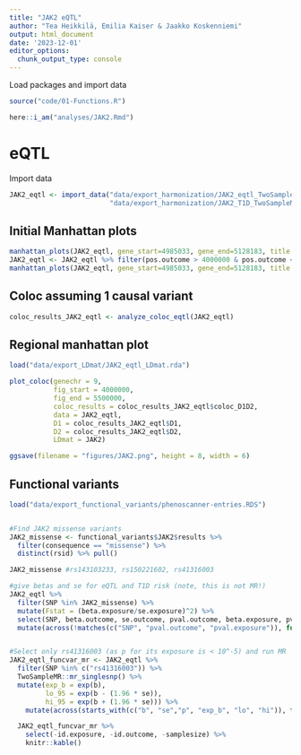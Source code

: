 ```yaml
---
title: "JAK2 eQTL"
author: "Tea Heikkilä, Emilia Kaiser & Jaakko Koskenniemi"
output: html_document
date: '2023-12-01'
editor_options:
  chunk_output_type: console
---
```


  Load packages and import data
```r

source("code/01-Functions.R")

here::i_am("analyses/JAK2.Rmd")

```

# eQTL

Import data 
```r
JAK2_eqtl <- import_data("data/export_harmonization/JAK2_eqtl_TwoSampleMR.csv", 
                         "data/export_harmonization/JAK2_T1D_TwoSampleMR.csv", has_beta = TRUE)
```

## Initial Manhattan plots
```r
manhattan_plots(JAK2_eqtl, gene_start=4985033, gene_end=5128183, title = "JAK2")
JAK2_eqtl <- JAK2_eqtl %>% filter(pos.outcome > 4000000 & pos.outcome < 5500000) 
manhattan_plots(JAK2_eqtl, gene_start=4985033, gene_end=5128183, title = "JAK2")
```

## Coloc assuming 1 causal variant
```r
coloc_results_JAK2_eqtl <- analyze_coloc_eqtl(JAK2_eqtl)

```

## Regional manhattan plot

```r

load("data/export_LDmat/JAK2_eqtl_LDmat.rda")

plot_coloc(genechr = 9,
           fig_start = 4000000,
           fig_end = 5500000,
           coloc_results = coloc_results_JAK2_eqtl$coloc_D1D2,
           data = JAK2_eqtl,
           D1 = coloc_results_JAK2_eqtl$D1,
           D2 = coloc_results_JAK2_eqtl$D2,
           LDmat = JAK2)

ggsave(filename = "figures/JAK2.png", height = 8, width = 6)
```



## Functional variants


```r
load("data/export_functional_variants/phenoscanner-entries.RDS")


#Find JAK2 missense variants
JAK2_missense <- functional_variants$JAK2$results %>% 
  filter(consequence == "missense") %>%  
  distinct(rsid) %>% pull()

JAK2_missense #rs143103233, rs150221602, rs41316003

#give betas and se for eQTL and T1D risk (note, this is not MR!)
JAK2_eqtl %>%
  filter(SNP %in% JAK2_missense) %>%
  mutate(Fstat = (beta.exposure/se.exposure)^2) %>% 
  select(SNP, beta.outcome, se.outcome, pval.outcome, beta.exposure, pval.exposure, Fstat) %>%
  mutate(across(!matches(c("SNP", "pval.outcome", "pval.exposure")), function(x) signif(x, digits = 2)))


#Select only rs41316003 (as p for its exposure is < 10^-5) and run MR
JAK2_eqtl_funcvar_mr <- JAK2_eqtl %>%
  filter(SNP %in% c("rs41316003")) %>%
  TwoSampleMR::mr_singlesnp() %>%
  mutate(exp_b = exp(b), 
         lo_95 = exp(b - (1.96 * se)),
         hi_95 = exp(b + (1.96 * se))) %>%
    mutate(across(starts_with(c("b", "se","p", "exp_b", "lo", "hi")), function(x) signif(x, digits = 2)))

  JAK2_eqtl_funcvar_mr %>% 
    select(-id.exposure, -id.outcome, -samplesize) %>% 
    knitr::kable()

```


